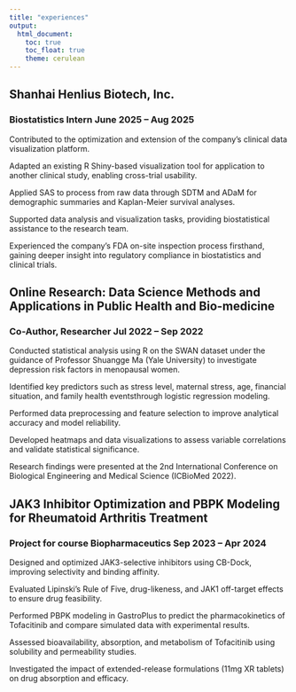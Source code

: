 ```yaml
---
title: "experiences"
output: 
  html_document:
    toc: true
    toc_float: true
    theme: cerulean
---
```


## Shanhai Henlius Biotech, Inc. 

### Biostatistics Intern June 2025 – Aug 2025

Contributed to the optimization and extension of the company’s clinical data visualization platform.

Adapted an existing R Shiny-based visualization tool for application to another clinical study, enabling cross-trial usability.

Applied SAS to process from raw data through SDTM and ADaM for demographic summaries and Kaplan-Meier survival analyses.

Supported data analysis and visualization tasks, providing biostatistical assistance to the research team.

Experienced the company’s FDA on-site inspection process firsthand, gaining deeper insight into regulatory compliance in biostatistics and clinical trials.


## Online Research: Data Science Methods and Applications in Public Health and Bio-medicine

### Co-Author, Researcher Jul 2022 – Sep 2022

Conducted statistical analysis using R on the SWAN dataset under the guidance of Professor Shuangge Ma (Yale University) to investigate depression risk factors in menopausal women.

Identified key predictors such as stress level, maternal stress, age, financial situation, and family health eventsthrough logistic regression modeling.

Performed data preprocessing and feature selection to improve analytical accuracy and model reliability.

Developed heatmaps and data visualizations to assess variable correlations and validate statistical significance.

Research findings were presented at the 2nd International Conference on Biological Engineering and Medical Science (ICBioMed 2022).

## JAK3 Inhibitor Optimization and PBPK Modeling for Rheumatoid Arthritis Treatment

### Project for course Biopharmaceutics Sep 2023 – Apr 2024

Designed and optimized JAK3-selective inhibitors using CB-Dock, improving selectivity and binding affinity.

Evaluated Lipinski’s Rule of Five, drug-likeness, and JAK1 off-target effects to ensure drug feasibility.

Performed PBPK modeling in GastroPlus to predict the pharmacokinetics of Tofacitinib and compare simulated data with experimental results.

Assessed bioavailability, absorption, and metabolism of Tofacitinib using solubility and permeability studies.

Investigated the impact of extended-release formulations (11mg XR tablets) on drug absorption and efficacy.

